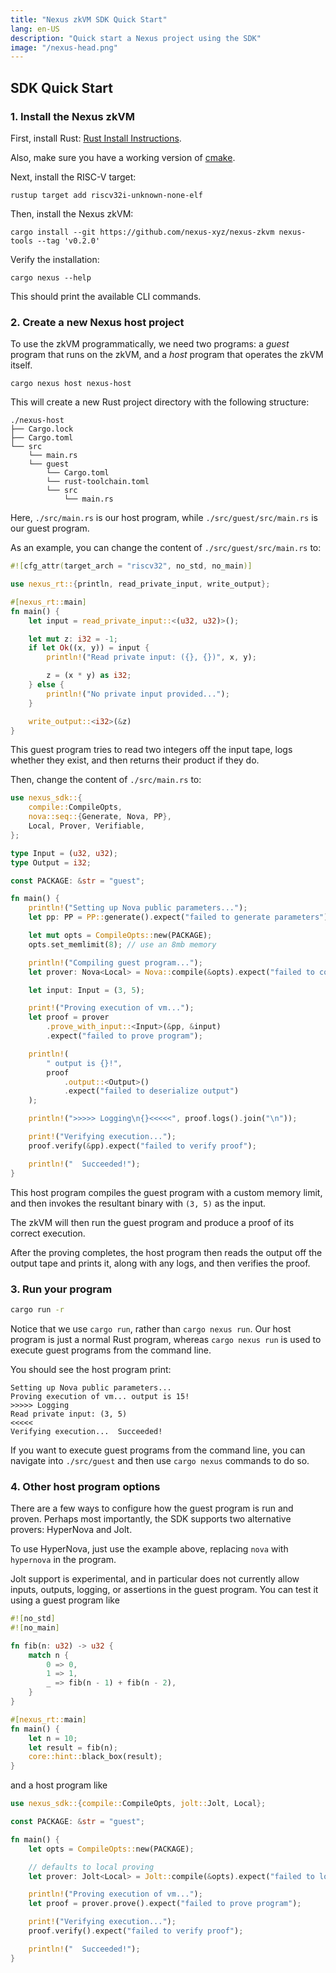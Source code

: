 ```yaml
---
title: "Nexus zkVM SDK Quick Start"
lang: en-US
description: "Quick start a Nexus project using the SDK"
image: "/nexus-head.png"
---
```




## SDK Quick Start

<Steps>

### 1. Install the Nexus zkVM

First, install Rust: [Rust Install Instructions](https://www.rust-lang.org/tools/install).

Also, make sure you have a working version of [cmake](https://cmake.org/).

Next, install the RISC-V target:

```shell
rustup target add riscv32i-unknown-none-elf
```

Then, install the Nexus zkVM:

```shell
cargo install --git https://github.com/nexus-xyz/nexus-zkvm nexus-tools --tag 'v0.2.0'
```

Verify the installation:

```shell
cargo nexus --help
```

This should print the available CLI commands.

### 2. Create a new Nexus host project

To use the zkVM programmatically, we need two programs: a _guest_ program that runs on the zkVM, and a _host_ program that operates the zkVM itself.

```shell
cargo nexus host nexus-host
```

This will create a new Rust project directory with the following structure:

```shell
./nexus-host
├── Cargo.lock
├── Cargo.toml
└── src
    └── main.rs
    └── guest
        └── Cargo.toml
        └── rust-toolchain.toml
        └── src
            └── main.rs
```

Here, `./src/main.rs` is our host program, while `./src/guest/src/main.rs` is our guest program.

As an example, you can change the content of `./src/guest/src/main.rs` to:

```rust
#![cfg_attr(target_arch = "riscv32", no_std, no_main)]

use nexus_rt::{println, read_private_input, write_output};

#[nexus_rt::main]
fn main() {
    let input = read_private_input::<(u32, u32)>();

    let mut z: i32 = -1;
    if let Ok((x, y)) = input {
        println!("Read private input: ({}, {})", x, y);

        z = (x * y) as i32;
    } else {
        println!("No private input provided...");
    }

    write_output::<i32>(&z)
}
```

This guest program tries to read two integers off the input tape, logs whether they exist, and then returns their product if they do.

Then, change the content of `./src/main.rs` to:

```rust
use nexus_sdk::{
    compile::CompileOpts,
    nova::seq::{Generate, Nova, PP},
    Local, Prover, Verifiable,
};

type Input = (u32, u32);
type Output = i32;

const PACKAGE: &str = "guest";

fn main() {
    println!("Setting up Nova public parameters...");
    let pp: PP = PP::generate().expect("failed to generate parameters");

    let mut opts = CompileOpts::new(PACKAGE);
    opts.set_memlimit(8); // use an 8mb memory

    println!("Compiling guest program...");
    let prover: Nova<Local> = Nova::compile(&opts).expect("failed to compile guest program");

    let input: Input = (3, 5);

    print!("Proving execution of vm...");
    let proof = prover
        .prove_with_input::<Input>(&pp, &input)
        .expect("failed to prove program");

    println!(
        " output is {}!",
        proof
            .output::<Output>()
            .expect("failed to deserialize output")
    );

    println!(">>>>> Logging\n{}<<<<<", proof.logs().join("\n"));

    print!("Verifying execution...");
    proof.verify(&pp).expect("failed to verify proof");

    println!("  Succeeded!");
}
```

This host program compiles the guest program with a custom memory limit, and then invokes the resultant binary with `(3, 5)` as the input.

The zkVM will then run the guest program and produce a proof of its correct execution.

After the proving completes, the host program then reads the output off the output tape and prints it, along with any logs, and then verifies the proof.

### 3. Run your program

```bash
cargo run -r
```

Notice that we use `cargo run`, rather than `cargo nexus run`. Our host program is just a normal Rust program, whereas `cargo nexus run` is used to execute guest programs from the command line.

You should see the host program print:

```
Setting up Nova public parameters...
Proving execution of vm... output is 15!
>>>>> Logging
Read private input: (3, 5)
<<<<<
Verifying execution...  Succeeded!
```

If you want to execute guest programs from the command line, you can navigate into `./src/guest` and then use `cargo nexus` commands to do so.

### 4. Other host program options

There are a few ways to configure how the guest program is run and proven. Perhaps most importantly, the SDK supports two alternative provers: HyperNova and Jolt.

To use HyperNova, just use the example above, replacing `nova` with `hypernova` in the program.

Jolt support is experimental, and in particular does not currently allow inputs, outputs, logging, or assertions in the guest program. You can test it using a guest program like

```rust
#![no_std]
#![no_main]

fn fib(n: u32) -> u32 {
    match n {
        0 => 0,
        1 => 1,
        _ => fib(n - 1) + fib(n - 2),
    }
}

#[nexus_rt::main]
fn main() {
    let n = 10;
    let result = fib(n);
    core::hint::black_box(result);
}
```

and a host program like

```rust
use nexus_sdk::{compile::CompileOpts, jolt::Jolt, Local};

const PACKAGE: &str = "guest";

fn main() {
    let opts = CompileOpts::new(PACKAGE);

    // defaults to local proving
    let prover: Jolt<Local> = Jolt::compile(&opts).expect("failed to load program");

    println!("Proving execution of vm...");
    let proof = prover.prove().expect("failed to prove program");

    print!("Verifying execution...");
    proof.verify().expect("failed to verify proof");

    println!("  Succeeded!");
}
```

</Steps>